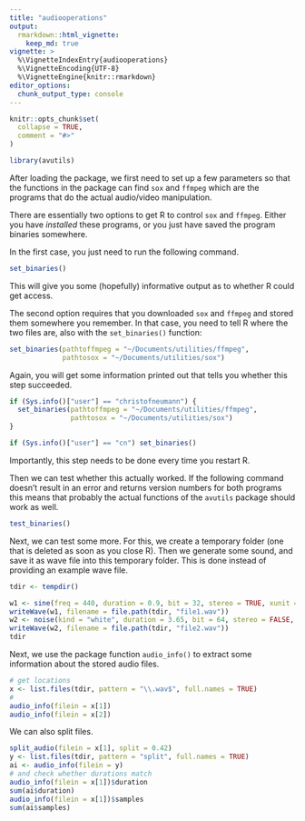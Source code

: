 ```yaml
---
title: "audiooperations"
output: 
  rmarkdown::html_vignette:
    keep_md: true
vignette: >
  %\VignetteIndexEntry{audiooperations}
  %\VignetteEncoding{UTF-8}
  %\VignetteEngine{knitr::rmarkdown}
editor_options: 
  chunk_output_type: console
---
```


```r
knitr::opts_chunk$set(
  collapse = TRUE,
  comment = "#>"
)
```

```r
library(avutils)
```

After loading the package, we first need to set up a few parameters so that the functions in the package can find `sox` and `ffmpeg` which are the programs that do the actual audio/video manipulation.

There are essentially two options to get R to control `sox` and `ffmpeg`. Either you have *installed* these programs, or you just have saved the program binaries somewhere. 

In the first case, you just need to run the following command.

```r
set_binaries()
```

This will give you some (hopefully) informative output as to whether R could get access.

The second option requires that you downloaded `sox` and `ffmpeg` and stored them somewhere you remember. In that case, you need to tell R where the two files are, also with the `set_binaries()` function:

```r
set_binaries(pathtoffmpeg = "~/Documents/utilities/ffmpeg", 
             pathtosox = "~/Documents/utilities/sox")
```

Again, you will get some information printed out that tells you whether this step succeeded.

```r
if (Sys.info()["user"] == "christofneumann") {
  set_binaries(pathtoffmpeg = "~/Documents/utilities/ffmpeg", 
               pathtosox = "~/Documents/utilities/sox")
}

if (Sys.info()["user"] == "cn") set_binaries()
```

Importantly, this step needs to be done every time you restart R.

Then we can test whether this actually worked. If the following command doesn't result in an error and returns version numbers for both programs this means that probably the actual functions of the `avutils` package should work as well.


```r
test_binaries()
```

Next, we can test some more. For this, we create a temporary folder (one that is deleted as soon as you close R). Then we generate some sound, and save it as wave file into this temporary folder. This is done instead of providing an example wave file.

```r
tdir <- tempdir()

w1 <- sine(freq = 440, duration = 0.9, bit = 32, stereo = TRUE, xunit = "time")
writeWave(w1, filename = file.path(tdir, "file1.wav"))
w2 <- noise(kind = "white", duration = 3.65, bit = 64, stereo = FALSE, xunit = "time")
writeWave(w2, filename = file.path(tdir, "file2.wav"))
tdir
```

Next, we use the package function `audio_info()` to extract some information about the stored audio files.

```r
# get locations
x <- list.files(tdir, pattern = "\\.wav$", full.names = TRUE)
# 
audio_info(filein = x[1])
audio_info(filein = x[2])
```

We can also split files.

```r
split_audio(filein = x[1], split = 0.42)
y <- list.files(tdir, pattern = "split", full.names = TRUE)
ai <- audio_info(filein = y)
# and check whether durations match
audio_info(filein = x[1])$duration
sum(ai$duration)
audio_info(filein = x[1])$samples
sum(ai$samples)
```


